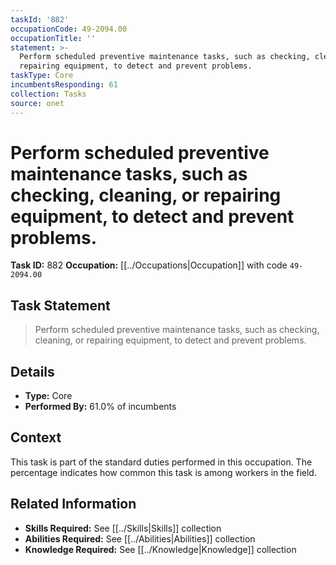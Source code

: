 ```yaml
---
taskId: '882'
occupationCode: 49-2094.00
occupationTitle: ''
statement: >-
  Perform scheduled preventive maintenance tasks, such as checking, cleaning, or
  repairing equipment, to detect and prevent problems.
taskType: Core
incumbentsResponding: 61
collection: Tasks
source: onet
---
```

# Perform scheduled preventive maintenance tasks, such as checking, cleaning, or repairing equipment, to detect and prevent problems.

**Task ID:** 882
**Occupation:** [[../Occupations|Occupation]] with code `49-2094.00`

## Task Statement

> Perform scheduled preventive maintenance tasks, such as checking, cleaning, or repairing equipment, to detect and prevent problems.

## Details

- **Type:** Core
- **Performed By:** 61.0% of incumbents

## Context

This task is part of the standard duties performed in this occupation. The percentage indicates how common this task is among workers in the field.

## Related Information

- **Skills Required:** See [[../Skills|Skills]] collection
- **Abilities Required:** See [[../Abilities|Abilities]] collection
- **Knowledge Required:** See [[../Knowledge|Knowledge]] collection
